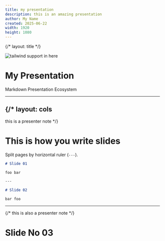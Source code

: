```yaml
---
title: my presentation
description: this is an amazing presentation
author: My Name
created: 2025-06-22
width: 1920
height: 1080
---
```



{/*
layout: title
*/}

![tailwind support in here](link/to/graphic/or/image.file)

# My Presentation

Markdown Presentation Ecosystem

---

{/* 
layout: cols
---
this is a presenter note
*/}

# This is how you write slides

Split pages by horizontal ruler (`---`).

```markdown
# Slide 01

foo bar

---

# Slide 02

bar foo
```

---

{/* this is also a presenter note */}

# Slide No 03

<TestComponent classList='full tailwind support as well' />
